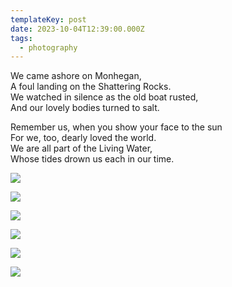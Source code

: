 ```yaml
---
templateKey: post
date: 2023-10-04T12:39:00.000Z
tags:
  - photography
---
```

We came ashore on Monhegan,<br/>
A foul landing on the Shattering Rocks.<br/>
We watched in silence as the old boat rusted,<br/>
And our lovely bodies turned to salt.

Remember us, when you show your face to the sun<br/>
For we, too, dearly loved the world.<br/>
We are all part of the Living Water,<br/>
Whose tides drown us each in our time.

![](../../assets/photos/20231004-IMG_6997.jpg)

![](../../assets/photos/20231004-IMG_7009.jpg)

![](../../assets/photos/20231004-IMG_7032.jpg)

![](../../assets/photos/20231004-IMG_7108.jpg)

![](../../assets/photos/20231004-IMG_7126.jpg)

![](../../assets/photos/20231004-IMG_7229.jpg)
